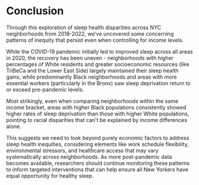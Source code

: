 # Conclusion

Through this exploration of sleep health disparities across NYC neighborhoods from 2018-2022, we've uncovered some concerning patterns of inequity that persist even when controlling for income levels. 

While the COVID-19 pandemic initially led to improved sleep across all areas in 2020, the recovery has been uneven - neighborhoods with higher percentages of White residents and greater socioeconomic resources (like TriBeCa and the Lower East Side) largely maintained their sleep health gains, while predominantly Black neighborhoods and areas with more essential workers (particularly in the Bronx) saw sleep deprivation return to or exceed pre-pandemic levels. 

Most strikingly, even when comparing neighborhoods within the same income bracket, areas with higher Black populations consistently showed higher rates of sleep deprivation than those with higher White populations, pointing to racial disparities that can't be explained by income differences alone. 

This suggests we need to look beyond purely economic factors to address sleep health inequities, considering elements like work schedule flexibility, environmental stressors, and healthcare access that may vary systematically across neighborhoods. As more post-pandemic data becomes available, researchers should continue monitoring these patterns to inform targeted interventions that can help ensure all New Yorkers have equal opportunity for healthy sleep.